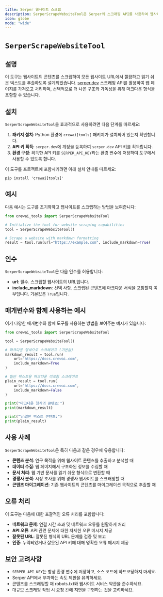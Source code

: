 ```yaml
---
title: Serper 웹사이트 스크랩
description: SerperScrapeWebsiteTool은 Serper의 스크래핑 API를 사용하여 웹사이트를 스크랩하고 깔끔하고 읽기 쉬운 콘텐츠를 추출하도록 설계되었습니다.
icon: globe
mode: "wide"
---
```


# `SerperScrapeWebsiteTool`

## 설명

이 도구는 웹사이트의 콘텐츠를 스크랩하여 모든 웹사이트 URL에서 깔끔하고 읽기 쉬운 텍스트를 추출하도록 설계되었습니다. [serper.dev](https://serper.dev) 스크래핑 API를 활용하여 웹 페이지를 가져오고 처리하며, 선택적으로 더 나은 구조와 가독성을 위해 마크다운 형식을 포함할 수 있습니다.

## 설치

`SerperScrapeWebsiteTool`을 효과적으로 사용하려면 다음 단계를 따르세요:

1. **패키지 설치**: Python 환경에 `crewai[tools]` 패키지가 설치되어 있는지 확인합니다.
2. **API 키 획득**: `serper.dev`에 계정을 등록하여 `serper.dev` API 키를 획득합니다.
3. **환경 구성**: 획득한 API 키를 `SERPER_API_KEY`라는 환경 변수에 저장하여 도구에서 사용할 수 있도록 합니다.

이 도구를 프로젝트에 포함시키려면 아래 설치 안내를 따르세요:

```shell
pip install 'crewai[tools]'
```

## 예시

다음 예시는 도구를 초기화하고 웹사이트를 스크랩하는 방법을 보여줍니다:

```python Code
from crewai_tools import SerperScrapeWebsiteTool

# Initialize the tool for website scraping capabilities
tool = SerperScrapeWebsiteTool()

# Scrape a website with markdown formatting
result = tool.run(url="https://example.com", include_markdown=True)
```

## 인수

`SerperScrapeWebsiteTool`은 다음 인수를 허용합니다:

- **url**: 필수. 스크랩할 웹사이트의 URL입니다.
- **include_markdown**: 선택 사항. 스크랩된 콘텐츠에 마크다운 서식을 포함할지 여부입니다. 기본값은 `True`입니다.

## 매개변수와 함께 사용하는 예시

여기 다양한 매개변수와 함께 도구를 사용하는 방법을 보여주는 예시가 있습니다:

```python Code
from crewai_tools import SerperScrapeWebsiteTool

tool = SerperScrapeWebsiteTool()

# 마크다운 형식으로 스크레이프 (기본값)
markdown_result = tool.run(
    url="https://docs.crewai.com",
    include_markdown=True
)

# 일반 텍스트용 마크다운 미포함 스크레이프
plain_result = tool.run(
    url="https://docs.crewai.com",
    include_markdown=False
)

print("마크다운 형식의 콘텐츠:")
print(markdown_result)

print("\n일반 텍스트 콘텐츠:")
print(plain_result)
```

## 사용 사례

`SerperScrapeWebsiteTool`은 특히 다음과 같은 경우에 유용합니다:

- **콘텐츠 분석**: 연구 목적을 위해 웹사이트 콘텐츠를 추출하고 분석할 때
- **데이터 수집**: 웹 페이지에서 구조화된 정보를 수집할 때
- **문서 처리**: 웹 기반 문서를 읽기 쉬운 형식으로 변환할 때
- **경쟁사 분석**: 시장 조사를 위해 경쟁사 웹사이트를 스크래핑할 때
- **콘텐츠 마이그레이션**: 기존 웹사이트의 콘텐츠를 마이그레이션 목적으로 추출할 때

## 오류 처리

이 도구는 다음에 대한 포괄적인 오류 처리를 포함합니다:

- **네트워크 문제**: 연결 시간 초과 및 네트워크 오류를 원활하게 처리
- **API 오류**: API 관련 문제에 대한 자세한 오류 메시지 제공
- **잘못된 URL**: 잘못된 형식의 URL 문제를 검증 및 보고
- **인증**: 누락되었거나 잘못된 API 키에 대해 명확한 오류 메시지 제공

## 보안 고려사항

- `SERPER_API_KEY`는 항상 환경 변수에 저장하고, 소스 코드에 하드코딩하지 마세요.
- Serper API에서 부과하는 속도 제한을 유의하세요.
- 콘텐츠를 스크래핑할 때 robots.txt와 웹사이트 서비스 약관을 준수하세요.
- 대규모 스크래핑 작업 시 요청 간에 지연을 구현하는 것을 고려하세요.
